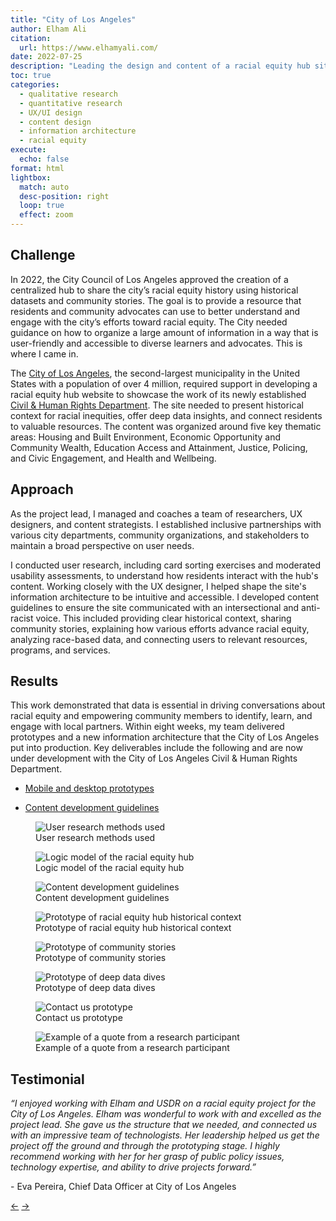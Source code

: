 ```yaml
---
title: "City of Los Angeles"
author: Elham Ali
citation:
  url: https://www.elhamyali.com/
date: 2022-07-25
description: "Leading the design and content of a racial equity hub site to share historical context for racial inequities in the City, deep data dives, and connection to resources for residents."
toc: true
categories: 
  - qualitative research
  - quantitative research
  - UX/UI design
  - content design
  - information architecture
  - racial equity
execute: 
  echo: false
format: html
lightbox: 
  match: auto
  desc-position: right
  loop: true
  effect: zoom
---
```


## Challenge

In 2022, the City Council of Los Angeles approved the creation of a centralized hub to share the city's racial equity history using historical datasets and community stories. The goal is to provide a resource that residents and community advocates can use to better understand and engage with the city's efforts toward racial equity. The City needed guidance on how to organize a large amount of information in a way that is user-friendly and accessible to diverse learners and advocates. This is where I came in.

The [City of Los Angeles](https://lacity.gov/), the second-largest municipality in the United States with a population of over 4 million, required support in developing a racial equity hub website to showcase the work of its newly established [Civil & Human Rights Department](https://lasentinel.net/racial-equity-finds-a-permanent-home-in-los-angeles.html). The site needed to present historical context for racial inequities, offer deep data insights, and connect residents to valuable resources. The content was organized around five key thematic areas: Housing and Built Environment, Economic Opportunity and Community Wealth, Education Access and Attainment, Justice, Policing, and Civic Engagement, and Health and Wellbeing.

## Approach

As the project lead, I managed and coaches a team of researchers, UX designers, and content strategists. I established inclusive partnerships with various city departments, community organizations, and stakeholders to maintain a broad perspective on user needs.

I conducted user research, including card sorting exercises and moderated usability assessments, to understand how residents interact with the hub\'s content. Working closely with the UX designer, I helped shape the site\'s information architecture to be intuitive and accessible. I developed content guidelines to ensure the site communicated with an intersectional and anti-racist voice. This included providing clear historical context, sharing community stories, explaining how various efforts advance racial equity, analyzing race-based data, and connecting users to relevant resources, programs, and services.

## Results

This work demonstrated that data is essential in driving conversations about racial equity and empowering community members to identify, learn, and engage with local partners. Within eight weeks, my team delivered prototypes and a new information architecture that the City of Los Angeles put into production. Key deliverables include the following and are now under development with the City of Los Angeles Civil & Human Rights Department.

-   [Mobile and desktop prototypes](https://bit.ly/3COizhi)

-   [Content development guidelines](https://docs.google.com/document/d/1X0grgdLBa3Pz2nCYsFZdlYUK5bXn9LCU--_npQzc58U/edit)

::: {layout-ncol="2"}
![User research methods used](1-la.webp){group="gallery"}

![Logic model of the racial equity hub](9-la.webp){group="gallery"}

![Content development guidelines](3-la.webp){group="gallery"}

![Prototype of racial equity hub historical context](4-la.webp){group="gallery"}

![Prototype of community stories](6-la.webp){group="gallery"}

![Prototype of deep data dives](8-la.webp){group="gallery"}

![Contact us prototype](7-la.webp){group="gallery"}

![Example of a quote from a research participant](2-la.webp){group="gallery"}
:::

## Testimonial

*"I enjoyed working with Elham and USDR on a racial equity project for the City of Los Angeles. Elham was wonderful to work with and excelled as the project lead. She gave us the structure that we needed, and connected us with an impressive team of technologists. Her leadership helped us get the project off the ground and through the prototyping stage. I highly recommend working with her for her grasp of public policy issues, technology expertise, and ability to drive projects forward."*

\- Eva Pereira, Chief Data Officer at City of Los Angeles

<!-- Navigation Arrows -->

::: article-navigation
<a href="/featured-work/nysdoh/nysdoh.qmd" class="nav-arrow left-arrow">←</a> <!-- Left arrow for previous --> <a href="/featured-work/rho/rho.qmd" class="nav-arrow right-arrow">→</a> <!-- Right arrow for next -->
:::

